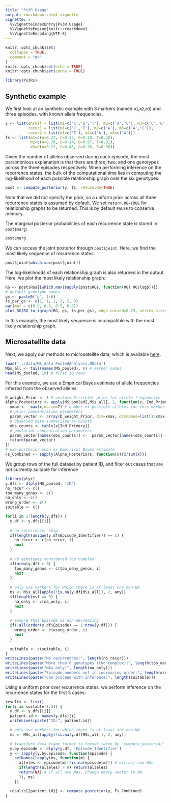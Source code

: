 ```yaml
---
title: "Pv3R Usage"
output: rmarkdown::html_vignette
vignette: >
  %\VignetteIndexEntry{Pv3R Usage}
  %\VignetteEngine{knitr::rmarkdown}
  %\VignetteEncoding{UTF-8}
---
```


```r
knitr::opts_chunk$set(
  collapse = TRUE,
  comment = "#>"
)
knitr::opts_chunk$set(echo = TRUE)
knitr::opts_chunk$set(cache = TRUE)
```

```r
library(Pv3Rs)
```

<!-- adapted from Inference_example_ICL_3212.R -->
## Synthetic example

We first look at an synthetic example with 3 markers (named `m1`,`m2`,`m3`) and three episodes, with known allele frequencies. 
```r
y <- list(enroll = list(m1=c('C','G','T'), m2=c('A','C'), m3=c('C','G','T')),
          recur1 = list(m1=c('C','T'), m2=c('A'), m3=c('A','C')),
          recur2 = list(m1=c('T'), m2=c('A'), m3=c('A')))
fs <- list(m1=c(A=0.27, C=0.35, G=0.18, T=0.20),
           m2=c(A=0.78, C=0.14, G=0.07, T=0.01),
           m3=c(A=0.21, C=0.45, G=0.26, T=0.08))
```
Given the number of alleles observed during each episode, the most parsimonious explanation is that there are three, two, and one genotypes across the three episodes respectively. When performing inference on the recurrence states, the bulk of the computational time lies in computing the log-likelihood of each possible relationship graph over the six genotypes.
```r
post <- compute_posterior(y, fs, return.RG=TRUE)
```
Note that we did not specify the prior, so a uniform prior across all three recurrence states is assumed by default. We set `return.RG=TRUE` for relationship graphs to be returned. This is by default `FALSE` to conserve memory.

The marginal posterior probabilities of each recurrence state is stored in `post$marg`:
```r
post$marg
```
We can access the joint posterior through `post$joint`. Here, we find the most likely sequence of recurrence states:
```r
post$joint[which.max(post$joint)]
```
The log-likelihoods of each relationship graph is also returned in the output. Here, we plot the most likely relationship graph:
```r
RG <- post$RGs[[which.max(sapply(post$RGs, function(RG) RG$logp))]]
# default genotype names
gs <- paste0("g", 1:6)
ts_per_gs <- c(1, 1, 1, 2, 2, 3)
par(mar = c(0.5, 0.5, 0.5, 0.5))
plot_RG(RG_to_igraph(RG, gs, ts_per_gs), edge.curved=0.25, vertex.size=20)
```

In this example, the most likely sequence is incompatible with the most likely relationship graph.

<!-- adapted from Inference_example_ICL_3212.R -->
## Microsatellite data

Next, we apply our methods to microsatellite data, which is available [here](https://github.com/jwatowatson/RecurrentVivax/blob/master/RData/GeneticModel/MS_data_PooledAnalysis.RData).
```r
load('../data/MS_data_PooledAnalysis.RData')
MSs_all <- tail(names(MS_pooled), 8) # marker names
head(MS_pooled, 10) # first 10 rows
```
For this example, we use a Empirical Bayes estimate of allele frequencies inferred from the observed alleles.
```r
D_weight_Prior <- 1 # uniform Dirichlet prior for allele frequencies
Alpha_Posteriors <- apply(MS_pooled[,MSs_all], 2, function(x, Ind_Primary){
  xmax <-  max(x,na.rm=T) # number of possible alleles for this marker
  # prior concentration parameters
  param_vector <- array(D_weight_Prior, dim=xmax, dimnames=list(1:xmax))
  # observed data summarised as counts
  obs_counts <- table(x[Ind_Primary])
  # posterior concentration parameters
  param_vector[names(obs_counts)] <-  param_vector[names(obs_counts)] + obs_counts
  return(param_vector)
})
# use posterior mean as Empirical Bayes estimate
Fs_Combined <- sapply(Alpha_Posteriors, function(x){x/sum(x)})
```

We group rows of the full dataset by patient ID, and filter out cases that are not currently suitable for inference
```r
library(plyr)
y.dfs <- dlply(MS_pooled, 'ID')
no_recur <- c()
too_many_genos <- c()
na_only <- c()
wrong_order <- c()
suitable <- c()

for(i in 1:length(y.dfs)) {
  y.df <- y.dfs[[i]]
  
  # no recurrence, skip
  if(length(unique(y.df$Episode_Identifier)) == 1) {
    no_recur <- c(no_recur, i)
    next
  }
  
  # >8 genotypes considered too complex
  if(nrow(y.df) > 8) {
    too_many_genos <- c(too_many_genos, i)
    next
  }
  
  # only use markers for which there is at least one non-NA
  ms <- MSs_all[apply(!is.na(y.df[MSs_all]), 2, any)]
  if(length(ms) == 0) {
    na_only <- c(na_only, i)
    next
  }
  
  # ensure that Episode is non-decreasing
  if(!all(order(y.df$Episode) == 1:nrow(y.df))) {
    wrong_order <- c(wrong_order, i)
    next
  }
  
  suitable <- c(suitable, i)
}
writeLines(paste("No recurrences:", length(no_recur)))
writeLines(paste("More than 8 genotypes (too complex):", length(too_many_genos)))
writeLines(paste("NAs only:", length(na_only)))
writeLines(paste("Episode numbers not in increasing order:", length(wrong_order)))
writeLines(paste("Can proceed with inference:", length(suitable)))
```
Using a uniform prior over recurrence states, we perform inference on the recurrence states for the first 5 cases:
```r
results <- list()
for(i in suitable[1:5]) {
  y.df <- y.dfs[[i]]
  patient.id <- names(y.dfs)[i]
  writeLines(paste("ID:", patient.id))

  # only use markers for which there is at least one non-NA
  ms <- MSs_all[apply(!is.na(y.df[MSs_all]), 2, any)]

  # transform data frame format to format taken by 'compute_posterior'
  y.by.episode <- dlply(y.df, 'Episode_Identifier')
  y <- lapply(y.by.episode, function(episode) {
    setNames(lapply(ms, function(m) {
      alleles <- episode[m][!is.na(episode[m])] # extract non-NAs
      if(length(alleles) > 0) return(alleles)
      return(NA) # if all are NAs, change empty vector to NA
      }), ms)
    })

  results[[patient.id]] <- compute_posterior(y, Fs_Combined)
}
```
